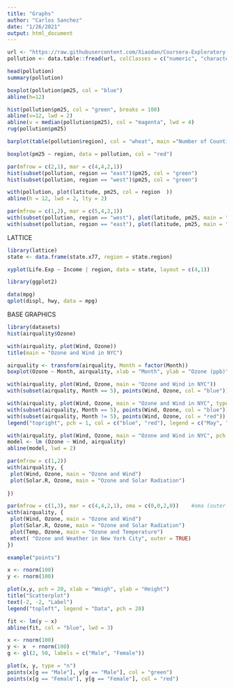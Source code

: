 ```yaml
---
title: "Graphs"
author: "Carlos Sanchez"
date: "1/26/2021"
output: html_document
---
```


```r
url <- "https://raw.githubusercontent.com/Xiaodan/Coursera-Exploratory-Data-Analysis/master/data/avgpm25.csv"
pollution <- data.table::fread(url, colClasses = c("numeric", "character", "factor", "numeric", "numeric"))

```

```r
head(pollution)
summary(pollution)
```


```r
boxplot(pollution$pm25, col = "blue")
abline(h=12)
```



```r
hist(pollution$pm25, col = "green", breaks = 100)
abline(v=12, lwd = 2)
abline(v = median(pollution$pm25), col = "magenta", lwd = 4)
rug(pollution$pm25)
```

```r
barplot(table(pollution$region), col = "wheat", main ="Number of Counties in Each Region")
```


```r
boxplot(pm25 ~ region, data = pollution, col = "red")
```

```r
par(mfrow = c(2,1), mar = c(4,4,2,1))
hist(subset(pollution, region == "east")$pm25, col = "green")
hist(subset(pollution, region == "west")$pm25, col = "green")

```

```r
with(pollution, plot(latitude, pm25, col = region  ))
abline(h = 12, lwd = 2, lty = 2)
```

```r
par(mfrow = c(1,2), mar = c(5,4,2,1))
with(subset(pollution, region == "west"), plot(latitude, pm25, main = "West"))
with(subset(pollution, region == "east"), plot(latitude, pm25, main = "East"))

```



LATTICE

```r
library(lattice)
state <- data.frame(state.x77, region = state.region)
```

```r
xyplot(Life.Exp ~ Income | region, data = state, layout = c(4,1))
```


```r
library(ggplot2)

data(mpg)
qplot(displ, hwy, data = mpg)
```



BASE GRAPHICS

```r
library(datasets)
hist(airquality$Ozone)
```




```r
with(airquality, plot(Wind, Ozone))
title(main = "Ozone and Wind in NYC")
```


```r
airquality <- transform(airquality, Month = factor(Month))
boxplot(Ozone ~ Month, airquality, xlab = "Month", ylab = "Ozone (ppb)")
```


```r
with(airquality, plot(Wind, Ozone, main = "Ozone and Wind in NYC"))
with(subset(airquality, Month == 5), points(Wind, Ozone, col = "blue"))
```


```r
with(airquality, plot(Wind, Ozone, main = "Ozone and Wind in NYC", type = "n"))
with(subset(airquality, Month == 5), points(Wind, Ozone, col = "blue"))
with(subset(airquality, Month != 5), points(Wind, Ozone, col = "red"))
legend("topright", pch = 1, col = c("blue", "red"), legend = c("May", "Other Months"))
```


```r
with(airquality, plot(Wind, Ozone, main = "Ozone and Wind in NYC", pch = 20))
model <- lm (Ozone ~ Wind, airquality)
abline(model, lwd = 2)
```


```r
par(mfrow = c(1,2))
with(airquality, {
 plot(Wind, Ozone, main = "Ozone and Wind")
 plot(Solar.R, Ozone, main = "Ozone and Solar Radiation")
  
})
```


```r
par(mfrow = c(1,3), mar = c(4,4,2,1), oma = c(0,0,2,0))    #oma (outer margin)
with(airquality, {
 plot(Wind, Ozone, main = "Ozone and Wind")
 plot(Solar.R, Ozone, main = "Ozone and Solar Radiation")
 plot(Temp, Ozone, main = "Ozone and Temperature")
 mtext( "Ozone and Weather in New York City", outer = TRUE)
})
```


```r
example("points")
```



```r
x <- rnorm(100)
y <- rnorm(100)

plot(x,y, pch = 20, xlab = "Weigh", ylab = "Height")
title("Scatterplot")
text(-2, -2, "Label")
legend("topleft", legend = "Data", pch = 20)

fit <- lm(y ~ x)
abline(fit, col = "blue", lwd = 3)
```



```r
x <- rnorm(100)
y <- x  + rnorm(100)
g <- gl(2, 50, labels = c("Male", "Female"))

plot(x, y, type = "n")
points(x[g == "Male"], y[g == "Male"], col = "green")
points(x[g == "Female"], y[g == "Female"], col = "red")

```



```r

```



```r

```



```r

```



```r

```



```r

```



```r

```



```r

```













